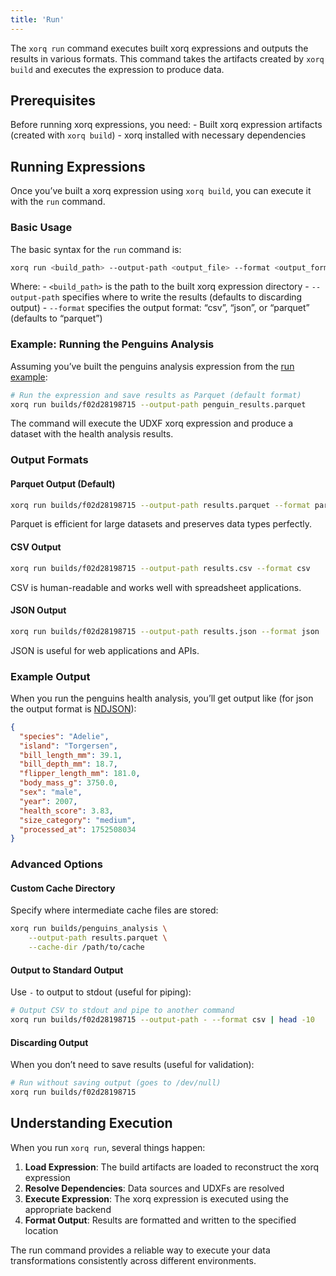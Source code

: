 ```yaml
---
title: 'Run'
---
```


The `xorq run` command executes built xorq expressions and outputs the results in various formats. This command takes the artifacts created by `xorq build` and executes the expression to produce data.

## Prerequisites

Before running xorq expressions, you need:
- Built xorq expression artifacts (created with `xorq build`)
- xorq installed with necessary dependencies

## Running Expressions

Once you've built a xorq expression using `xorq build`, you can execute it with the `run` command.

### Basic Usage

The basic syntax for the `run` command is:

```bash
xorq run <build_path> --output-path <output_file> --format <output_format>
```

Where:
- `<build_path>` is the path to the built xorq expression directory
- `--output-path` specifies where to write the results (defaults to discarding output)
- `--format` specifies the output format: "csv", "json", or "parquet" (defaults to "parquet")

### Example: Running the Penguins Analysis

Assuming you've built the penguins analysis expression from the [run example](run.qmd):

```bash
# Run the expression and save results as Parquet (default format)
xorq run builds/f02d28198715 --output-path penguin_results.parquet
```

The command will execute the UDXF xorq expression and produce a dataset with the health analysis results.

### Output Formats

#### Parquet Output (Default)
```bash
xorq run builds/f02d28198715 --output-path results.parquet --format parquet
```

Parquet is efficient for large datasets and preserves data types perfectly.

#### CSV Output
```bash
xorq run builds/f02d28198715 --output-path results.csv --format csv
```

CSV is human-readable and works well with spreadsheet applications.

#### JSON Output
```bash
xorq run builds/f02d28198715 --output-path results.json --format json
```

JSON is useful for web applications and APIs.

### Example Output

When you run the penguins health analysis, you'll get output like (for json the output format is [NDJSON](https://github.com/ndjson/ndjson-spec)):

```json
{
  "species": "Adelie",
  "island": "Torgersen",
  "bill_length_mm": 39.1,
  "bill_depth_mm": 18.7,
  "flipper_length_mm": 181.0,
  "body_mass_g": 3750.0,
  "sex": "male",
  "year": 2007,
  "health_score": 3.83,
  "size_category": "medium",
  "processed_at": 1752508034
}
```

### Advanced Options

#### Custom Cache Directory
Specify where intermediate cache files are stored:

```bash
xorq run builds/penguins_analysis \
    --output-path results.parquet \
    --cache-dir /path/to/cache
```

#### Output to Standard Output
Use `-` to output to stdout (useful for piping):

```bash
# Output CSV to stdout and pipe to another command
xorq run builds/f02d28198715 --output-path - --format csv | head -10
```

#### Discarding Output
When you don't need to save results (useful for validation):

```bash
# Run without saving output (goes to /dev/null)
xorq run builds/f02d28198715
```

## Understanding Execution

When you run `xorq run`, several things happen:

1. **Load Expression**: The build artifacts are loaded to reconstruct the xorq expression
2. **Resolve Dependencies**: Data sources and UDXFs are resolved
3. **Execute Expression**: The xorq expression is executed using the appropriate backend
4. **Format Output**: Results are formatted and written to the specified location

The run command provides a reliable way to execute your data transformations consistently across different environments.